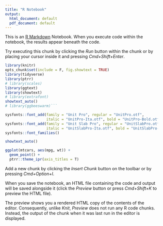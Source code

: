```yaml
---
title: "R Notebook"
output:
  html_document: default
  pdf_document: default
---
```


This is an [R Markdown](http://rmarkdown.rstudio.com) Notebook. When you execute code within the notebook, the results appear beneath the code. 

Try executing this chunk by clicking the *Run* button within the chunk or by placing your cursor inside it and pressing *Cmd+Shift+Enter*. 

```r
library(knitr)
opts_chunk$set(include = F, fig.showtext = TRUE)
library(tidyverse)
library(ptrr)
# library(scales)
library(ggtext)
library(showtext)
# library(extrafont)
showtext_auto()
# library(ggbeeswarm)```
```


```r
sysfonts::font_add(family = "Unit Pro", regular = "UnitPro.otf",
                   italic = "UnitPro-Ita.otf", bold = "UnitPro-Bold.otf")
sysfonts::font_add(family = "Unit Slab Pro", regular = "UnitSlabPro.otf",
                   italic = "UnitSlabPro-Ita.otf", bold = "UnitSlabPro-Bold.otf")
sysfonts::font_families()
```

```r
showtext_auto()
```


```r
ggplot(mtcars, aes(mpg, wt)) +
  geom_point() +
  ptrr::theme_ipr(axis_titles = T)
```

Add a new chunk by clicking the *Insert Chunk* button on the toolbar or by pressing *Cmd+Option+I*.

When you save the notebook, an HTML file containing the code and output will be saved alongside it (click the *Preview* button or press *Cmd+Shift+K* to preview the HTML file). 

The preview shows you a rendered HTML copy of the contents of the editor. Consequently, unlike *Knit*, *Preview* does not run any R code chunks. Instead, the output of the chunk when it was last run in the editor is displayed.

